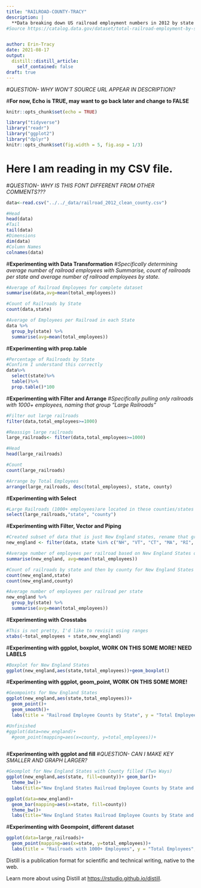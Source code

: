 ```yaml
---
title: "RAILROAD-COUNTY-TRACY"
description: |
  **Data breaking down US railroad employment numbers in 2012 by state and county. Data includes three variables: state, county and total employees. 2930 observations. Total number of employees ranges from 1 to over 3000. Specifically analyzing two subsets of data: large railroads (1000+ employees) and separately railroads in New England.**
#Source https://catalog.data.gov/dataset/total-railroad-employment-by-state-and-county-2012/resource/5a0b2831-23b9-4ce9-82e9-87a7d8f2c5d8 


author: Erin-Tracy
date: 2021-08-17
output:
  distill::distill_article:
    self_contained: false
draft: true
---
```

#*QUESTION- WHY WON'T SOURCE URL APPEAR IN DESCRIPTION?*

#**For now, Echo is TRUE, may want to go back later and change to FALSE**
```r
knitr::opts_chunk$set(echo = TRUE)

library("tidyverse")
library("readr")
library("ggplot2")
library("dplyr")
knitr::opts_chunk$set(fig.width = 5, fig.asp = 1/3)

```
# **Here I am reading in my CSV file.** 
#*QUESTION- WHY IS THIS FONT DIFFERENT FROM OTHER COMMENTS???*
```r
data<-read.csv("../../_data/railroad_2012_clean_county.csv")

#Head
head(data)
#Tail
tail(data)
#Dimensions
dim(data)
#Column Names
colnames(data)

```

#**Experimenting with Data Transformation**
#*Specifically determining average number of railroad employees with Summarise, count of railroads per state and average number of railroad employees by state.*  
```r
#Average of Railroad Employees for complete dataset
summarise(data,avg=mean(total_employees))

#Count of Railroads by State
count(data,state)

#Average of Employees per Railroad in each State
data %>%
  group_by(state) %>%
  summarise(avg=mean(total_employees))

```

#**Experimenting with prop.table**
```r
#Percentage of Railroads by State
#Confirm I understand this correctly
data%>%
  select(state)%>%
  table()%>%
  prop.table()*100
```

#**Experimenting with Filter and Arrange**
#*Specifically pulling only railroads with 1000+ employees, naming that group "Large Railroads"*
```r
#Filter out large railroads
filter(data,total_employees>=1000)

#Reassign large railroads
large_railroads<- filter(data,total_employees>=1000)

#Head
head(large_railroads)

#Count
count(large_railroads)

#Arrange by Total Employees 
arrange(large_railroads, desc(total_employees), state, county)

```

#**Experimenting with Select**
```r
#Large Railroads (1000+ employees)are located in these counties/states
select(large_railroads,"state", "county")
```
#**Experimenting with Filter, Vector and Piping**
```r
#Created subset of data that is just New England states, rename that group "new_england"
new_england <- filter(data, state %in% c("NH", "VT", "CT", "MA", "RI", "ME"))

#Average number of employees per railroad based on New England States only
summarise(new_england, avg=mean(total_employees))

#Count of railroads by state and then by county for New England States only
count(new_england,state)
count(new_england,county)

#Average number of employees per railroad per state
new_england %>%
  group_by(state) %>%
  summarise(avg=mean(total_employees))

```

#**Experimenting with Crosstabs**
```r
#This is not pretty, I'd like to revisit using ranges
xtabs(~total_employees + state,new_england)
```
#**Experimenting with ggplot, boxplot, WORK ON THIS SOME MORE! NEED LABELS**
```r
#Boxplot for New England States
ggplot(new_england,aes(state,total_employees))+geom_boxplot()
```

#**Experimenting with ggplot, geom_point, WORK ON THIS SOME MORE!**
```r
#Geompoints for New England States
ggplot(new_england,aes(state,total_employees))+
  geom_point()+
  geom_smooth()+
  labs(title = "Railroad Employee Counts by State", y = "Total Employees", x = "State") 

#Unfinished
#ggplot(data=new_england)+
  #geom_point(mapping=aes(x=county, y=total_employees))+
  
```
#**Experimenting with ggplot and fill**
#*QUESTION- CAN I MAKE KEY SMALLER AND GRAPH LARGER?*
```r
#Geomplot for New England States with County filled (Two Ways)
ggplot(new_england,aes(state, fill=county))+ geom_bar()+
  theme_bw()+
  labs(title="New England States Railroad Employee Counts by State and County", y="Number of Employees", x= "State")

ggplot(data=new_england)+
  geom_bar(mapping=aes(x=state, fill=county))
  theme_bw()+
  labs(title="New England States Railroad Employee Counts by State and County", y="Number of Employees", x= "State")

```

 
 
#**Experimenting with Geompoint, different dataset** 
```r
ggplot(data=large_railroads)+
  geom_point(mapping=aes(x=state, y=total_employees))+
  labs(title = "Railroads with 1000+ Employees", y = "Total Employees", x = "State") 

```

Distill is a publication format for scientific and technical writing, native to the web.

Learn more about using Distill at <https://rstudio.github.io/distill>.




